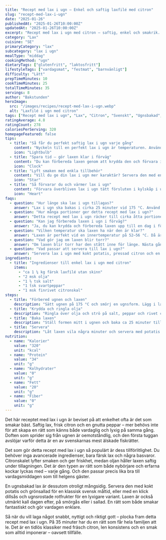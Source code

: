 ```yaml
---
title: "Recept med lax i ugn – Enkel och saftig laxfilé med citron"
slug: "recept-med-lax-i-ugn"
date: "2025-01-26"
publishedAt: "2025-01-26T10:00:00Z"
updatedAt: "2025-01-26T10:00:00Z"
excerpt: "Recept med lax i ugn med citron – saftig, enkel och smakrik. En klassisk rätt som imponerar på gäster men kräver minimal ansträngning. Perfekt till vardag eller fest!"
category: "Lax"
cuisine: "SE"
primaryCategory: "lax"
subcategory: "lax i ugn"
mealType: "middag"
cookingMethod: "ugn"
dietaryTags: ["glutenfritt", "laktosfritt"]
lifestyleTags: ["vardagsmat", "festmat", "barnvänligt"]
difficulty: "Lätt"
prepTimeMinutes: 10
cookTimeMinutes: 25
totalTimeMinutes: 35
servings: 8
author: "Bakstunden"
heroImage:
  src: "/images/recipes/recept-med-lax-i-ugn.webp"
  alt: "Laxfilé i ugn med citron"
tags: ["Recept med lax i ugn", "Lax", "Citron", "Svenskt", "Ugnsbakad", "Familjemiddag"]
ratingAverage: 4.8
ratingCount: 278
caloriesPerServing: 320
homepageFeatured: false
tips:
  - title: "Så får du perfekt saftig lax i ugn varje gång"
    content: "Nyckeln till en perfekt lax i ugn är temperaturen. Använd termometer och ta ut laxen vid 52–56 °C för bästa saftighet. Pensla fisken med olja och toppa med citronzest för frisk smak. Låt laxen vila några minuter innan servering – då hinner juicerna sätta sig och köttet blir lent och glänsande. Ett enkelt knep som ger ett resultat i restaurangklass varje gång."
    icon: "Lightbulb"
  - title: "Spara tid – gör laxen klar i förväg"
    content: "Du kan förbereda laxen genom att krydda den och förvara i kylen tills det är dags att grädda. Det gör vardagsmiddagen smidig och stressfri. När gästerna kommer eller familjen är hungrig behöver du bara ställa in formen i ugnen – på en halvtimme har du en elegant och smakrik måltid klar."
    icon: "Clock"
  - title: "Lyft smaken med enkla tillbehör"
    content: "Vill du ge din lax i ugn mer karaktär? Servera den med en dillsås, citronsmör eller fräsch yoghurtdressing. Du kan även lägga citronskivor direkt på laxen före tillagning. Den lätta syran och doften av citrus gifter sig underbart med fiskens naturliga sötma – en smak som får gästerna att le."
    icon: "Star"
  - title: "Så förvarar du och värmer lax i ugn"
    content: "Förvara överbliven lax i ugn tätt försluten i kylskåp i upp till tre dagar. Den är lika god kall på smörgås eller i en sallad. Värm försiktigt i låg ugn eller mikro så den inte torkar. Ett perfekt sätt att njuta av resterna utan att förlora den fina saftigheten."
    icon: "Heart"
faqs:
  - question: "Hur länge ska lax i ugn tillagas?"
    answer: "Lax i ugn ska bakas i cirka 25 minuter vid 175 °C. Använd gärna termometer – vid 52–56 °C är laxen perfekt saftig och mör. Det är den gyllene punkten för en len, glansig yta."
  - question: "Hur många portioner ger detta recept med lax i ugn?"
    answer: "Detta recept med lax i ugn räcker till cirka åtta portioner – perfekt för en stor familj eller bjudmiddag. Servera med potatis, sallad och en enkel citrondressing för komplett måltid."
  - question: "Kan jag förbereda laxen i ugn i förväg?"
    answer: "Ja, du kan krydda och förbereda laxen upp till en dag i förväg. Förvara den täckt i kyl tills den ska bakas. Det sparar tid och gör middagen enkel att servera direkt från ugnen."
  - question: "Vilken temperatur ska laxen ha när den är klar?"
    answer: "Laxen är perfekt vid en innertemperatur på 52–56 °C. Då är den saftig, len och lätt glansig i mitten – precis som på restaurang. Ta ut den direkt när temperaturen nås."
  - question: "Vad gör jag om laxen blir torr?"
    answer: "Om laxen blir torr har den stått inne för länge. Nästa gång, ta ut den några minuter tidigare eller täck formen med folie. Du kan också ringla lite smör eller citronolja över innan servering."
  - question: "Vad passar att servera till lax i ugn?"
    answer: "Servera lax i ugn med kokt potatis, pressad citron och en fräsch grönsallad. Den fungerar även fint med dillstuvad potatis eller ugnsrostade grönsaker – en tidlös klassiker för alla tillfällen."
ingredients:
  - title: "Ingredienser till enkel lax i ugn med citron"
    items:
      - "ca 1 ¼ kg färsk laxfilé utan skinn"
      - "2 msk olja"
      - "1 ½ tsk salt"
      - "1 tsk svartpeppar"
      - "1 msk finrivet citronskal"
steps:
  - title: "Förbered ugnen och laxen"
    description: "Sätt ugnen på 175 °C och smörj en ugnsform. Lägg i laxfilén."
  - title: "Krydda och ringla olja"
    description: "Ringla över olja och strö på salt, peppar och rivet citronskal jämnt över fisken."
  - title: "Baka laxen"
    description: "Ställ formen mitt i ugnen och baka ca 25 minuter tills innertemperaturen är 52–56 °C."
  - title: "Servera"
    description: "Låt laxen vila några minuter och servera med potatis och grönsallad."
nutrition:
  - name: "Kalorier"
    value: "320"
    unit: "kcal"
  - name: "Protein"
    value: "34"
    unit: "g"
  - name: "Kolhydrater"
    value: "0"
    unit: "g"
  - name: "Fett"
    value: "20"
    unit: "g"
  - name: "Fiber"
    value: "0"
    unit: "g"
---
```


Det här receptet med lax i ugn är beviset på att enkelhet ofta är det som smakar bäst. Saftig lax, frisk citron och en gnutta peppar – mer behövs inte för att skapa en rätt som känns både vardaglig och lyxig på samma gång. Doften som sprider sig från ugnen är oemotståndlig, och den första tuggan avslöjar varför detta är en av svenskarnas mest älskade fiskrätter.

Det som gör detta recept med lax i ugn så populärt är dess tillförlitlighet. Du behöver inga avancerade ingredienser, bara färsk lax och några basvaror. Citronskalet lyfter smaken och ger friskhet, medan oljan håller laxen saftig under tillagningen. Det är den typen av rätt som både nybörjare och erfarna kockar lyckas med – varje gång. Och den passar precis lika bra till vardagsmiddagen som till helgens gäster.

En ugnsbakad lax är dessutom otroligt mångsidig. Servera den med kokt potatis och grönsallad för en klassisk svensk måltid, eller med en klick dillsås och ugnsrostade rotfrukter för en lyxigare variant. Laxen är också utmärkt kall dagen efter, på smörgås eller i sallad. En rätt som både smakar fantastiskt och gör vardagen enklare.

Så när du vill laga något snabbt, nyttigt och riktigt gott – plocka fram detta recept med lax i ugn. På 35 minuter har du en rätt som får hela familjen att le. Det är en tidlös klassiker med fräsch citron, len konsistens och en smak som alltid imponerar – oavsett tillfälle.
